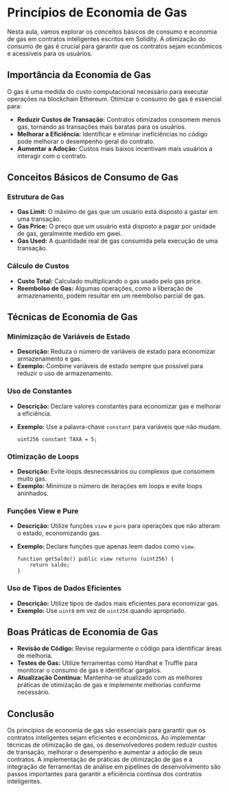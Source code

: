 # Princípios de Economia de Gas

Nesta aula, vamos explorar os conceitos básicos de consumo e economia de gas em contratos inteligentes escritos em Solidity. A otimização do consumo de gas é crucial para garantir que os contratos sejam econômicos e acessíveis para os usuários.

## Importância da Economia de Gas

O gas é uma medida do custo computacional necessário para executar operações na blockchain Ethereum. Otimizar o consumo de gas é essencial para:

- **Reduzir Custos de Transação:** Contratos otimizados consomem menos gas, tornando as transações mais baratas para os usuários.
- **Melhorar a Eficiência:** Identificar e eliminar ineficiências no código pode melhorar o desempenho geral do contrato.
- **Aumentar a Adoção:** Custos mais baixos incentivam mais usuários a interagir com o contrato.

## Conceitos Básicos de Consumo de Gas

### Estrutura de Gas

- **Gas Limit:** O máximo de gas que um usuário está disposto a gastar em uma transação.
- **Gas Price:** O preço que um usuário está disposto a pagar por unidade de gas, geralmente medido em gwei.
- **Gas Used:** A quantidade real de gas consumida pela execução de uma transação.

### Cálculo de Custos

- **Custo Total:** Calculado multiplicando o gas usado pelo gas price.
- **Reembolso de Gas:** Algumas operações, como a liberação de armazenamento, podem resultar em um reembolso parcial de gas.

## Técnicas de Economia de Gas

### Minimização de Variáveis de Estado

- **Descrição:** Reduza o número de variáveis de estado para economizar armazenamento e gas.
- **Exemplo:** Combine variáveis de estado sempre que possível para reduzir o uso de armazenamento.

### Uso de Constantes

- **Descrição:** Declare valores constantes para economizar gas e melhorar a eficiência.
- **Exemplo:** Use a palavra-chave `constant` para variáveis que não mudam.

  ```solidity
  uint256 constant TAXA = 5;
  ```

### Otimização de Loops

- **Descrição:** Evite loops desnecessários ou complexos que consomem muito gas.
- **Exemplo:** Minimize o número de iterações em loops e evite loops aninhados.

### Funções View e Pure

- **Descrição:** Utilize funções `view` e `pure` para operações que não alteram o estado, economizando gas.
- **Exemplo:** Declare funções que apenas leem dados como `view`.

  ```solidity
  function getSaldo() public view returns (uint256) {
      return saldo;
  }
  ```

### Uso de Tipos de Dados Eficientes

- **Descrição:** Utilize tipos de dados mais eficientes para economizar gas.
- **Exemplo:** Use `uint8` em vez de `uint256` quando apropriado.

## Boas Práticas de Economia de Gas

- **Revisão de Código:** Revise regularmente o código para identificar áreas de melhoria.
- **Testes de Gas:** Utilize ferramentas como Hardhat e Truffle para monitorar o consumo de gas e identificar gargalos.
- **Atualização Contínua:** Mantenha-se atualizado com as melhores práticas de otimização de gas e implemente melhorias conforme necessário.

## Conclusão

Os princípios de economia de gas são essenciais para garantir que os contratos inteligentes sejam eficientes e econômicos. Ao implementar técnicas de otimização de gas, os desenvolvedores podem reduzir custos de transação, melhorar o desempenho e aumentar a adoção de seus contratos. A implementação de práticas de otimização de gas e a integração de ferramentas de análise em pipelines de desenvolvimento são passos importantes para garantir a eficiência contínua dos contratos inteligentes.

